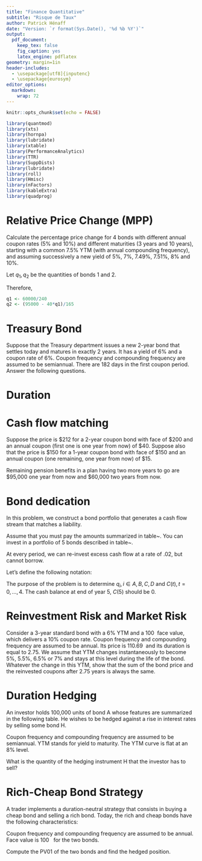 ```yaml
---
title: "Finance Quantitative"
subtitle: "Risque de Taux"
author: Patrick Hénaff
date: "Version: `r format(Sys.Date(), '%d %b %Y')`"
output:
  pdf_document:
    keep_tex: false
    fig_caption: yes
    latex_engine: pdflatex
geometry: margin=1in
header-includes:
  - \usepackage[utf8]{inputenc}
  - \usepackage{eurosym}
editor_options: 
  markdown: 
    wrap: 72
---
```


```r
knitr::opts_chunk$set(echo = FALSE)
```

```r
library(quantmod)
library(xts)
library(hornpa)
library(lubridate)
library(xtable)
library(PerformanceAnalytics)
library(TTR)
library(SuppDists)
library(lubridate)
library(roll)
library(Hmisc)
library(nFactors)
library(kableExtra)
library(quadprog)
```

# Relative Price Change (MPP)

Calculate the percentage price change for 4 bonds with different annual
coupon rates (5% and 10%) and different maturities (3 years and 10
years), starting with a common 7.5% YTM (with annual compounding
frequency), and assuming successively a new yield of 5%, 7%, 7.49%,
7.51%, 8% and 10%.

Let $q_1, q_2$ be the quantities of bonds 1 and 2. \begin{eqnarray*}
95000 &=& 40 q_1 + 165 q_2 \\
60000 &=& 240 q_1
\end{eqnarray*}

Therefore,

```r
q1 <- 60000/240
q2 <- (95000 - 40*q1)/165
```

# Treasury Bond

Suppose that the Treasury department issues a new 2-year bond that
settles today and matures in exactly 2 years. It has a yield of 6% and a
coupon rate of 6%. Coupon frequency and compounding frequency are
assumed to be semiannual. There are 182 days in the first coupon period.
Answer the following questions.

```{=tex}
\begin{enumerate}
\item What is the price of the bond?
\item What is the accrued interest?
\item What is the duration and modified duration?
\end{enumerate}
```
# Duration

```{=tex}
\begin{enumerate}
  \item Find the duration of a 10 year, $8\%$ bond trading at par.
\item Analytical formula for duration.
\begin{enumerate}
\item Using the formula for bond price:
  \[
  P = \frac{c}{r}[1-(1+r)^{-n}] + (1+r)^{-n}
  \]
  compute $\frac{\partial \ln(P)}{\partial r}$
  \item Use this result to derive a formula for duration
  \item Show that the limiting value of duration as maturity is increased to infinity is:
\[
\lim_{n \rightarrow \infty} D = \frac{1+r}{r}
\]
\end{enumerate}
\end{enumerate}
```
# Cash flow matching

Suppose the price is \$212 for a 2-year coupon bond with face of \$200
and an annual coupon (first one is one year from now) of \$40. Suppose
also that the price is \$150 for a 1-year coupon bond with face of \$150
and an annual coupon (one remaining, one year from now) of \$15.

Remaining pension benefits in a plan having two more years to go are
\$95,000 one year from now and \$60,000 two years from now.

```{=tex}
\begin{enumerate}
\item What replicating portfolio of the two coupon bonds covers the pension liabilities exactly? 
  \item What is the price of the replicating portfolio?
  \end{enumerate}
```
# Bond dedication

In this problem, we construct a bond portfolio that generates a cash
flow stream that matches a liability.

Assume that you must pay the amounts summarized in
table\~\ref{tab:liability}. You can invest in a portfolio of 5 bonds
described in table\~\ref{tab:bonds-2}.

```{=tex}
\begin{table}[h]
    \centering
    \begin{tabular}{ll}
    Year & Cash Flow \\
    \hline
    1    & -100 \\
    2    & -200 \\
    3    & -150 \\
    4 & -400 \\
    5 & -300
  \end{tabular}
    \caption{Liability cash flow stream}
    \label{tab:liability}
  \end{table}
```
```{=tex}
\begin{table}[h]
    \centering
    \begin{tabular}{llll}
    Bond & Maturity & Coupon & Yield \\
    \hline
    A & 1 & .05 & .05 \\
    B & 2    & .07 & .075 \\
    C & 3    & .06 & .058 \\
    D & 4 &  .05  & .049 \\
    E & 5 & .08 & .081
  \end{tabular}
    \caption{Available bonds for dedication}
    \label{tab:bonds-2}
  \end{table}
```
At every period, we can re-invest excess cash flow at a rate of $.02$,
but cannot borrow.

Let's define the following notation:

```{=tex}
\begin{description}
\item[$q_i$] quantity of bond $i$
\item[$C(t)$] cash balance at time $t$
  \item[$F_i(t)$] cash flow from 1 unit of bond $i$ at time $t$.    
\end{description}
```
The purpose of the problem is to determine $q_i, i \in {A, B, C, D}$ and
$C(t), t=0, \ldots, 4$. The cash balance at end of year 5, $C(5)$ should
be 0.

```{=tex}
\begin{enumerate}
  \item Write the accounting identity defining the cash-flow balance at each period (i.e. the balance between the money received and the money paid out). 
    \item Write the constrains on the variables $q_i$ and $C(t)$.
\item Your goal is to minimize the cost of this dedication strategy. Write the corresponding objective function.
\item Use the linprog package in R to solve the problem
\end{enumerate}
```
# Reinvestment Risk and Market Risk

Consider a 3-year standard bond with a 6% YTM and a 100 \euro face
value, which delivers a 10% coupon rate. Coupon frequency and
compounding frequency are assumed to be annual. Its price is 110.69
\euro and its duration is equal to 2.75. We assume that YTM changes
instantaneously to become 5%, 5.5%, 6.5% or 7% and stays at this level
during the life of the bond. Whatever the change in this YTM, show that
the sum of the bond price and the reinvested coupons after 2.75 years is
always the same.

# Duration Hedging

An investor holds 100,000 units of bond A whose features are summarized
in the following table. He wishes to be hedged against a rise in
interest rates by selling some bond H.

```{=tex}
\begin{table}[ht]
  \centering
  \begin{tabular}{llllll}
\toprule \\
Bond & Maturity & Coupon rate (\%) & YTM (\%) & Duration & Price \\
\midrule \\
A & 18 & 9.5 & 8 &  9.5055 & 114.181 \\
H & 20 & 10 & 8 & 9.87 & 119.792 \\
\bottomrule
\end{tabular}
\end{table}
```
Coupon frequency and compounding frequency are assumed to be semiannual.
YTM stands for yield to maturity. The YTM curve is flat at an 8% level.

```{=tex}
\begin{enumerate}
  \item What is the quantity of the hedging instrument H that the investor has to sell?
\item We suppose that the YTM curve increases instantaneously by 0.1\%.
\begin{enumerate}
  \item What happens if the bond portfolio has not been hedged?
  \item And if it has been hedged?
  \end{enumerate}
  \item Same question as the previous one when the YTM curve increases instantaneously by 2\%.
\item Conclude.
\end{enumerate}
```
What is the quantity of the hedging instrument H that the investor has
to sell?

# Rich-Cheap Bond Strategy

A trader implements a duration-neutral strategy that consists in buying
a cheap bond and selling a rich bond. Today, the rich and cheap bonds
have the following characteristics:

```{=tex}
\begin{table}[ht]
  \centering
  \begin{tabular}{llll}
\toprule \\
Bond & Maturity & Coupon rate (\%) & YTM (\%) \\
\midrule \\
Rich & 10 & 5 & 7.50 \\
Cheap & 12 & 5.5 & 7.55 \\
\bottomrule
\end{tabular}
\end{table}
```
Coupon frequency and compounding frequency are assumed to be annual.
Face value is 100 \euro  for the two bonds.

Compute the PV01 of the two bonds and find the hedged position.
